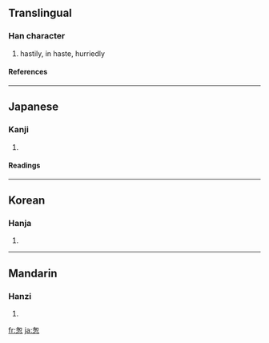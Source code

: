{{see|匆}}

==Translingual==
===Han character===
{{Han char|rn=61|rad=心|as=05|sn=9|four=|canj=心大心 (PKP)}}
# hastily, in haste, hurriedly
====References====
{{Han ref|kx=0382.210|dkj=10494|dj=0712.110|hdz=42281.060|uh=6031|ud=24625}}
----
==Japanese==
===Kanji===
{{ja-kanji|grade=|rs=心05}}
# {{defn|Japanese}} 
====Readings====
{{ja-readings|on=[[そう]] (sō), [[す]] (su)|kun=[[にわか]] (niwaka)}}
----
==Korean==
===Hanja===
{{ko-hanja|hangeul=총|eumhun=|rv=chong|mr=ch'ong|y=chong}}
# {{defn|Korean}}
----
==Mandarin==
===Hanzi===
{{cmn-hanzi|pin=[[cōng]] ([[cong1]])|wg=ts'ung<sup>1</sup>}}
# {{defn|Mandarin}}

[[fr:怱]]
[[ja:怱]]